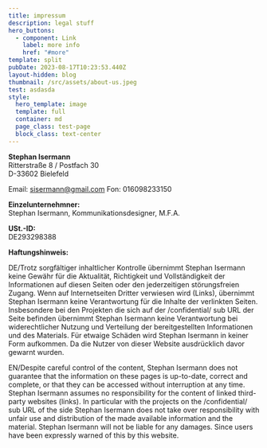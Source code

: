 ```yaml
---
title: impressum
description: legal stuff
hero_buttons:
  - component: Link
    label: more info
    href: "#more"
template: split
pubDate: 2023-08-17T10:23:53.440Z
layout-hidden: blog
thumbnail: /src/assets/about-us.jpeg
test: asdasda
style:
  hero_template: image
  template: full
  container: md
  page_class: test-page
  block_class: text-center
---
```


**Stephan Isermann**  
Ritterstraße 8 / Postfach 30  
D-33602 Bielefeld  

Email: sisermann@gmail.com
Fon: 016098233150

**Einzelunternehmner:**  
Stephan Isermann, Kommunikationsdesigner, M.F.A.  

**USt.-ID:**  
DE293298388  

**Haftungshinweis:**  

DE/Trotz sorgfältiger inhaltlicher Kontrolle übernimmt Stephan Isermann keine Gewähr für die Aktualität, Richtigkeit und Vollständigkeit der Informationen auf diesen Seiten oder den jederzeitigen störungsfreien Zugang. Wenn auf Internetseiten Dritter verwiesen wird (Links), übernimmt Stephan Isermann keine Verantwortung für die Inhalte der verlinkten Seiten. Insbesondere bei den Projekten die sich auf der /confidential/ sub URL der Seite befinden übernimmt Stephan Isermann keine Verantwortung bei widerechtlicher Nutzung und Verteilung der bereitgestellten Informationen und des Materials. Für etwaige Schäden wird Stephan Isermann in keiner Form aufkommen. Da die Nutzer von dieser Website ausdrücklich davor gewarnt wurden.

EN/Despite careful control of the content, Stephan Isermann does not guarantee that the information on these pages is up-to-date, correct and complete, or that they can be accessed without interruption at any time. Stephan Isermann assumes no responsibility for the content of linked third-party websites (links). In particular with the projects on the /confidential/ sub URL of the side Stephan Isermann does not take over responsibility with unfair use and distribution of the made available information and the material. Stephan Isermann will not be liable for any damages. Since users have been expressly warned of this by this website.
